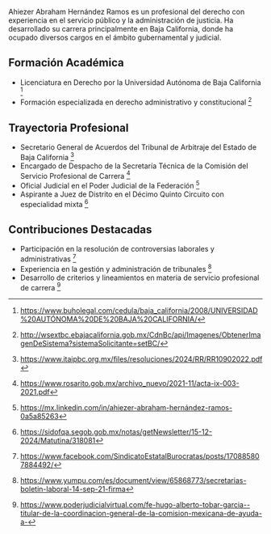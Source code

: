 Ahiezer Abraham Hernández Ramos es un profesional del derecho con experiencia en el servicio público y la administración de justicia. Ha desarrollado su carrera principalmente en Baja California, donde ha ocupado diversos cargos en el ámbito gubernamental y judicial.

## Formación Académica

- Licenciatura en Derecho por la Universidad Autónoma de Baja California [^1]
- Formación especializada en derecho administrativo y constitucional [^2]

## Trayectoria Profesional

- Secretario General de Acuerdos del Tribunal de Arbitraje del Estado de Baja California [^3]
- Encargado de Despacho de la Secretaría Técnica de la Comisión del Servicio Profesional de Carrera [^4]
- Oficial Judicial en el Poder Judicial de la Federación [^5]
- Aspirante a Juez de Distrito en el Décimo Quinto Circuito con especialidad mixta [^6]

## Contribuciones Destacadas

- Participación en la resolución de controversias laborales y administrativas [^7]
- Experiencia en la gestión y administración de tribunales [^8]
- Desarrollo de criterios y lineamientos en materia de servicio profesional de carrera [^9]

[^1]: https://www.buholegal.com/cedula/baja_california/2008/UNIVERSIDAD%20AUTÓNOMA%20DE%20BAJA%20CALIFORNIA/
[^2]: http://wsextbc.ebajacalifornia.gob.mx/CdnBc/api/Imagenes/ObtenerImagenDeSistema?sistemaSolicitante=setBC/
[^3]: https://www.itaipbc.org.mx/files/resoluciones/2024/RR/RR10902022.pdf
[^4]: https://www.rosarito.gob.mx/archivo_nuevo/2021-11/acta-ix-003-2021.pdf
[^5]: https://mx.linkedin.com/in/ahiezer-abraham-hernández-ramos-0a5a85263
[^6]: https://sidofqa.segob.gob.mx/notas/getNewsletter/15-12-2024/Matutina/318081
[^7]: https://www.facebook.com/SindicatoEstatalBurocratas/posts/170885807884492/
[^8]: https://www.yumpu.com/es/document/view/65868773/secretarias-boletin-laboral-14-sep-21-firma
[^9]: https://www.poderjudicialvirtual.com/fe-hugo-alberto-tobar-garcia--titular-de-la-coordinacion-general-de-la-comision-mexicana-de-ayuda-a-
